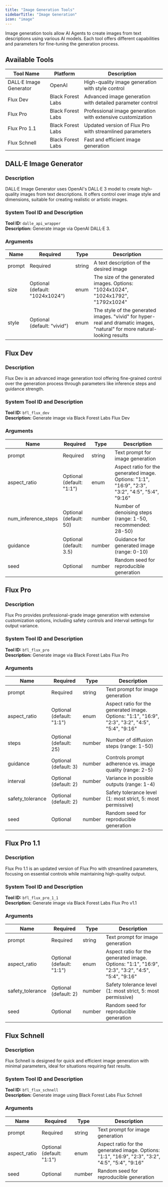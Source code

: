 ```yaml
---
title: "Image Generation Tools"
sidebarTitle: "Image Generation"
icon: "image"
---
```


Image generation tools allow AI Agents to create images from text descriptions using various AI models. Each tool offers different capabilities and parameters for fine-tuning the generation process.

## Available Tools

| Tool Name              | Platform          | Description                                                |
| ---------------------- | ----------------- | ---------------------------------------------------------- |
| DALL·E Image Generator | OpenAI            | High-quality image generation with style control           |
| Flux Dev               | Black Forest Labs | Advanced image generation with detailed parameter control  |
| Flux Pro               | Black Forest Labs | Professional image generation with extensive customization |
| Flux Pro 1.1           | Black Forest Labs | Updated version of Flux Pro with streamlined parameters    |
| Flux Schnell           | Black Forest Labs | Fast and efficient image generation                        |

## DALL·E Image Generator

### Description

DALL·E Image Generator uses OpenAI's DALL·E 3 model to create high-quality images from text descriptions. It offers control over image style and dimensions, suitable for creating realistic or artistic images.

### System Tool ID and Description

**Tool ID:** `dalle_api_wrapper`  
**Description:** Generate image via OpenAI DALL·E 3.

### Arguments

| Name   | Required                        | Type   | Description                                                                                                               |
| ------ | ------------------------------- | ------ | ------------------------------------------------------------------------------------------------------------------------- |
| prompt | Required                        | string | A text description of the desired image                                                                                   |
| size   | Optional (default: "1024x1024") | enum   | The size of the generated images. Options: "1024x1024", "1024x1792", "1792x1024"                                          |
| style  | Optional (default: "vivid")     | enum   | The style of the generated images. "vivid" for hyper-real and dramatic images, "natural" for more natural-looking results |

## Flux Dev

### Description

Flux Dev is an advanced image generation tool offering fine-grained control over the generation process through parameters like inference steps and guidance strength.

### System Tool ID and Description

**Tool ID:** `bfl_flux_dev`  
**Description:** Generate image via Black Forest Labs Flux Dev

### Arguments

| Name                | Required                  | Type   | Description                                                                                      |
| ------------------- | ------------------------- | ------ | ------------------------------------------------------------------------------------------------ |
| prompt              | Required                  | string | Text prompt for image generation                                                                 |
| aspect_ratio        | Optional (default: "1:1") | enum   | Aspect ratio for the generated image. Options: "1:1", "16:9", "2:3", "3:2", "4:5", "5:4", "9:16" |
| num_inference_steps | Optional (default: 50)    | number | Number of denoising steps (range: 1-50, recommended: 28-50)                                      |
| guidance            | Optional (default: 3.5)   | number | Guidance for generated image (range: 0-10)                                                       |
| seed                | Optional                  | number | Random seed for reproducible generation                                                          |

## Flux Pro

### Description

Flux Pro provides professional-grade image generation with extensive customization options, including safety controls and interval settings for output variance.

### System Tool ID and Description

**Tool ID:** `bfl_flux_pro`  
**Description:** Generate image via Black Forest Labs Flux Pro

### Arguments

| Name             | Required                  | Type   | Description                                                                                      |
| ---------------- | ------------------------- | ------ | ------------------------------------------------------------------------------------------------ |
| prompt           | Required                  | string | Text prompt for image generation                                                                 |
| aspect_ratio     | Optional (default: "1:1") | enum   | Aspect ratio for the generated image. Options: "1:1", "16:9", "2:3", "3:2", "4:5", "5:4", "9:16" |
| steps            | Optional (default: 25)    | number | Number of diffusion steps (range: 1-50)                                                          |
| guidance         | Optional (default: 3)     | number | Controls prompt adherence vs. image quality (range: 2-5)                                         |
| interval         | Optional (default: 2)     | number | Variance in possible outputs (range: 1-4)                                                        |
| safety_tolerance | Optional (default: 2)     | number | Safety tolerance level (1: most strict, 5: most permissive)                                      |
| seed             | Optional                  | number | Random seed for reproducible generation                                                          |

## Flux Pro 1.1

### Description

Flux Pro 1.1 is an updated version of Flux Pro with streamlined parameters, focusing on essential controls while maintaining high-quality output.

### System Tool ID and Description

**Tool ID:** `bfl_flux_pro_1_1`  
**Description:** Generate image via Black Forest Labs Flux Pro v1.1

### Arguments

| Name             | Required                  | Type   | Description                                                                                      |
| ---------------- | ------------------------- | ------ | ------------------------------------------------------------------------------------------------ |
| prompt           | Required                  | string | Text prompt for image generation                                                                 |
| aspect_ratio     | Optional (default: "1:1") | enum   | Aspect ratio for the generated image. Options: "1:1", "16:9", "2:3", "3:2", "4:5", "5:4", "9:16" |
| safety_tolerance | Optional (default: 2)     | number | Safety tolerance level (1: most strict, 5: most permissive)                                      |
| seed             | Optional                  | number | Random seed for reproducible generation                                                          |

## Flux Schnell

### Description

Flux Schnell is designed for quick and efficient image generation with minimal parameters, ideal for situations requiring fast results.

### System Tool ID and Description

**Tool ID:** `bfl_flux_schnell`  
**Description:** Generate image using Black Forest Labs Flux Schnell

### Arguments

| Name         | Required                  | Type   | Description                                                                                      |
| ------------ | ------------------------- | ------ | ------------------------------------------------------------------------------------------------ |
| prompt       | Required                  | string | Text prompt for image generation                                                                 |
| aspect_ratio | Optional (default: "1:1") | enum   | Aspect ratio for the generated image. Options: "1:1", "16:9", "2:3", "3:2", "4:5", "5:4", "9:16" |
| seed         | Optional                  | number | Random seed for reproducible generation                                                          |

